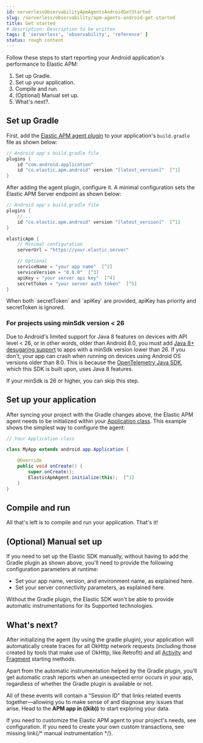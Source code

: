```yaml
---
id: serverlessObservabilityApmAgentsAndroidGetStarted
slug: /serverless/observability/apm-agents-android-get-started
title: Get started
# description: Description to be written
tags: [ 'serverless', 'observability', 'reference' ]
status: rough content
---
```



<RoughContent />

<div id="setup"></div>

Follow these steps to start reporting your Android application's performance to Elastic APM:

1. <DocLink id="serverlessObservabilityApmAgentsAndroidGetStarted" section="set-up-gradle">Set up Gradle</DocLink>.
1. <DocLink id="serverlessObservabilityApmAgentsAndroidGetStarted" section="set-up-your-application">Set up your application</DocLink>.
1. <DocLink id="serverlessObservabilityApmAgentsAndroidGetStarted" section="compile-and-run">Compile and run</DocLink>.
1. <DocLink id="serverlessObservabilityApmAgentsAndroidGetStarted" section="optional-manual-set-up">(Optional) Manual set up</DocLink>.
1. <DocLink id="serverlessObservabilityApmAgentsAndroidGetStarted" section="whats-next?">What's next?</DocLink>.

<div id="gradle-setup"></div>

## Set up Gradle

First, add the [Elastic APM agent plugin](https://plugins.gradle.org/plugin/co.elastic.apm.android) to your application's `build.gradle` file as shown below:

```groovy
// Android app's build.gradle file
plugins {
    id "com.android.application"
    id "co.elastic.apm.android" version "[latest_version]"  [^1]
}
```
[^1]: The Elastic plugin declaration must be added below the Android app plugin declaration (`com.android.application`) and below the Kotlin plugin declaration (if used).

After adding the agent plugin, configure it.
A minimal configuration sets the Elastic APM Server endpoint as shown below:

```groovy
// Android app's build.gradle file
plugins {
    //...
    id "co.elastic.apm.android" version "[latest_version]"  [^1]
}

elasticApm {
    // Minimal configuration
    serverUrl = "https://your.elastic.server"

    // Optional
    serviceName = "your app name"  [^2]
    serviceVersion = "0.0.0"  [^3]
    apiKey = "your server api key"  [^4]
    secretToken = "your server auth token"  [^5]
}
```
[^1]: You can find the latest version in the [Gradle plugin portal](https://plugins.gradle.org/plugin/co.elastic.apm.android).
[^2]: Defaults to your `android.defaultConfig.applicationId` value.
[^3]: Defaults to your `android.defaultConfig.versionName` value.
[^4]: Defaults to null.
More info on API Keys [here](((ref))/security-api-create-api-key.html).
[^5]: Defaults to null.

<DocCallOut title="Note">
When both `secretToken` and `apiKey` are provided, apiKey has priority and secretToken is ignored.
</DocCallOut>

<div id="minsdk-24-support"></div>

### For projects using minSdk version < 26

Due to Android's limited support for Java 8 features on devices with API level < 26, or in other words, older than Android 8.0, you must add [Java 8+ desugaring support](https://developer.android.com/studio/write/java8-support#library-desugaring) to apps with a minSdk version lower than 26.
If you don't, your app can crash when running on devices using Android OS versions older than 8.0. This is because the [OpenTelemetry Java SDK](https://github.com/open-telemetry/opentelemetry-java), which this SDK is built upon, uses Java 8 features.

If your minSdk is 26 or higher, you can skip this step.

<div id="application-setup"></div>

## Set up your application

After syncing your project with the Gradle changes above, the Elastic APM agent needs to be initialized within your [Application class](https://developer.android.com/reference/android/app/Application).
This example shows the simplest way to configure the agent:

```java
// Your Application class

class MyApp extends android.app.Application {

    @Override
    public void onCreate() {
        super.onCreate();
        ElasticApmAgent.initialize(this);  [^1]
    }
}
```
[^1]: Initialize the Elastic APM agent once.

<div id="compile-and-run"></div>

## Compile and run

All that's left is to compile and run your application.
That's it!

<div id="manual-setup"></div>

## (Optional) Manual set up

If you need to set up the Elastic SDK manually, without having to add the Gradle plugin as shown above, you'll need to provide the following configuration parameters at runtime:

- Set your app name, version, and environment name, as explained <DocLink id="serverlessObservabilityApmAgentsAndroidConfigure" section="application-id-configuration">here</DocLink>.
- Set your server connectivity parameters, as explained <DocLink id="serverlessObservabilityApmAgentsAndroidConfigure" section="apm-server-connectivity">here</DocLink>.

<DocCallOut title="Note">
Without the Gradle plugin, the Elastic SDK won't be able to provide automatic instrumentations for its <DocLink id="serverlessObservabilityApmAgentsAndroidSupportedTechnologies">Supported technologies</DocLink>.
</DocCallOut>

<div id="whats-next"></div>

## What's next?

After initializing the agent (by using the gradle plugin), your application will automatically create traces for all OkHttp network requests (including those created by tools that make use of OkHttp, like Retrofit) and all [Activity](https://developer.android.com/reference/android/app/Activity) and [Fragment](https://developer.android.com/reference/androidx/fragment/app/Fragment) starting methods.

Apart from the automatic instrumentation helped by the Gradle plugin, you'll get automatic crash reports when an unexpected error occurs in your app, regardless of whether the Gradle plugin is available or not.

All of these events will contain a "Session ID" that links related events together—allowing you to make sense of and diagnose any issues that arise.
Head to the **APM app in ((kib))** to start exploring your data.

If you need to customize the Elastic APM agent to your project's needs, see <DocLink id="serverlessObservabilityApmAgentsAndroidConfigure">configuration</DocLink>.
If you need to create your own custom transactions, see <DocBadge><DocIcon size="s" type="unlink" title="missing link"/> missing link</DocBadge>{/*  <DocLink id="enApmAgentAndroidManualInstrumentation">manual instrumentation</DocLink> */}.

